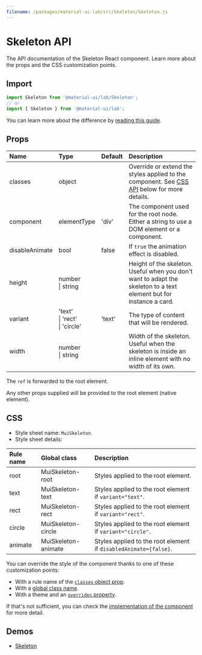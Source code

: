 ```yaml
---
filename: /packages/material-ui-lab/src/Skeleton/Skeleton.js
---
```



<!--- This documentation is automatically generated, do not try to edit it. -->

# Skeleton API

<p className="description">The API documentation of the Skeleton React component. Learn more about the props and the CSS customization points.</p>

## Import

```js
import Skeleton from '@material-ui/lab/Skeleton';
// or
import { Skeleton } from '@material-ui/lab';
```

You can learn more about the difference by [reading this guide](/guides/minimizing-bundle-size/).



## Props

| Name | Type | Default | Description |
|:-----|:-----|:--------|:------------|
| <span className="prop-name">classes</span> | <span className="prop-type">object</span> |  | Override or extend the styles applied to the component. See [CSS API](#css) below for more details. |
| <span className="prop-name">component</span> | <span className="prop-type">elementType</span> | <span className="prop-default">'div'</span> | The component used for the root node. Either a string to use a DOM element or a component. |
| <span className="prop-name">disableAnimate</span> | <span className="prop-type">bool</span> | <span className="prop-default">false</span> | If `true` the animation effect is disabled. |
| <span className="prop-name">height</span> | <span className="prop-type">number<br />&#124;&nbsp;string</span> |  | Height of the skeleton. Useful when you don't want to adapt the skeleton to a text element but for instance a card. |
| <span className="prop-name">variant</span> | <span className="prop-type">'text'<br />&#124;&nbsp;'rect'<br />&#124;&nbsp;'circle'</span> | <span className="prop-default">'text'</span> | The type of content that will be rendered. |
| <span className="prop-name">width</span> | <span className="prop-type">number<br />&#124;&nbsp;string</span> |  | Width of the skeleton. Useful when the skeleton is inside an inline element with no width of its own. |

The `ref` is forwarded to the root element.

Any other props supplied will be provided to the root element (native element).

## CSS

- Style sheet name: `MuiSkeleton`.
- Style sheet details:

| Rule name | Global class | Description |
|:-----|:-------------|:------------|
| <span className="prop-name">root</span> | <span className="prop-name">MuiSkeleton-root</span> | Styles applied to the root element.
| <span className="prop-name">text</span> | <span className="prop-name">MuiSkeleton-text</span> | Styles applied to the root element if `variant="text"`.
| <span className="prop-name">rect</span> | <span className="prop-name">MuiSkeleton-rect</span> | Styles applied to the root element if `variant="rect"`.
| <span className="prop-name">circle</span> | <span className="prop-name">MuiSkeleton-circle</span> | Styles applied to the root element if `variant="circle"`.
| <span className="prop-name">animate</span> | <span className="prop-name">MuiSkeleton-animate</span> | Styles applied to the root element if `disabledAnimate={false}`.

You can override the style of the component thanks to one of these customization points:

- With a rule name of the [`classes` object prop](/customization/components/#overriding-styles-with-classes).
- With a [global class name](/customization/components/#overriding-styles-with-global-class-names).
- With a theme and an [`overrides` property](/customization/globals/#css).

If that's not sufficient, you can check the [implementation of the component](https://github.com/mui-org/material-ui/blob/master/packages/material-ui-lab/src/Skeleton/Skeleton.js) for more detail.

## Demos

- [Skeleton](/components/skeleton/)

